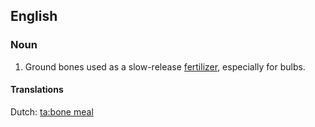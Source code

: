 ==English==

===Noun===
{{en-noun|sg=[[bone]] [[meal]]|-}}

# Ground bones used as a slow-release [[fertilizer]], especially for bulbs.

====Translations====
{{trans-top}}
Dutch:
{{trans-mid}}
{{trans-bottom}}
[[ta:bone meal]]